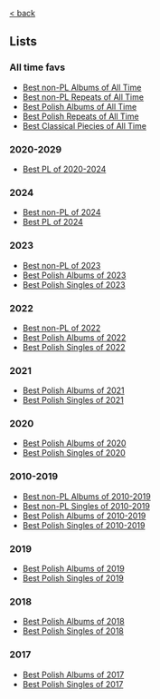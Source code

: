 [\< back](/music)

## Lists

### All time favs

- [Best non-PL Albums of All Time](/music/lists/best-non-pl-albums-of-all-time)
- [Best non-PL Repeats of All Time](/music/lists/best-non-pl-repeats-of-all-time)
- [Best Polish Albums of All Time](/music/lists/best-pl-albums-of-all-time)
- [Best Polish Repeats of All Time](/music/lists/best-pl-repeats-of-all-time)
- [Best Classical Piecies of All Time](/music/lists/best-classical-pieces-of-all-time)

### 2020-2029
- [Best PL of 2020-2024](/music/lists/best-pl-of-2020-2024)

### 2024
- [Best non-PL of 2024](/music/lists/best-non-pl-of-2024)
- [Best PL of 2024](/music/lists/best-pl-of-2024)

### 2023

- [Best non-PL of 2023](/music/lists/best-non-pl-of-2023)
- [Best Polish Albums of 2023](/music/lists/best-pl-albums-of-2023)
- [Best Polish Singles of 2023](/music/lists/best-pl-singles-of-2023)

### 2022

- [Best non-PL of 2022](/music/lists/best-non-pl-of-2022)
- [Best Polish Albums of 2022](/music/lists/best-pl-albums-of-2022)
- [Best Polish Singles of 2022](/music/lists/best-pl-singles-of-2022)

### 2021

- [Best Polish Albums of 2021](/music/lists/best-pl-albums-of-2021)
- [Best Polish Singles of 2021](/music/lists/best-pl-singles-of-2021)

### 2020

- [Best Polish Albums of 2020](/music/lists/best-pl-albums-of-2020)
- [Best Polish Singles of 2020](/music/lists/best-pl-singles-of-2020)

### 2010-2019

- [Best non-PL Albums of 2010-2019](/music/lists/best-non-pl-albums-of-2010-2019)
- [Best non-PL Singles of 2010-2019](/music/lists/best-non-pl-singles-of-2010-2019)
  <br/>
- [Best Polish Albums of 2010-2019](/music/lists/best-pl-albums-of-2010-2019)
- [Best Polish Singles of 2010-2019](/music/lists/best-pl-singles-of-2010-2019)
  <br/>

### 2019

- [Best Polish Albums of 2019](/music/lists/best-pl-albums-of-2019)
- [Best Polish Singles of 2019](/music/lists/best-pl-singles-of-2019)

### 2018

- [Best Polish Albums of 2018](/music/lists/best-pl-albums-of-2018)
- [Best Polish Singles of 2018](/music/lists/best-pl-singles-of-2018)

### 2017

- [Best Polish Albums of 2017](/music/lists/best-pl-albums-of-2017)
- [Best Polish Singles of 2017](/music/lists/best-pl-singles-of-2017)
